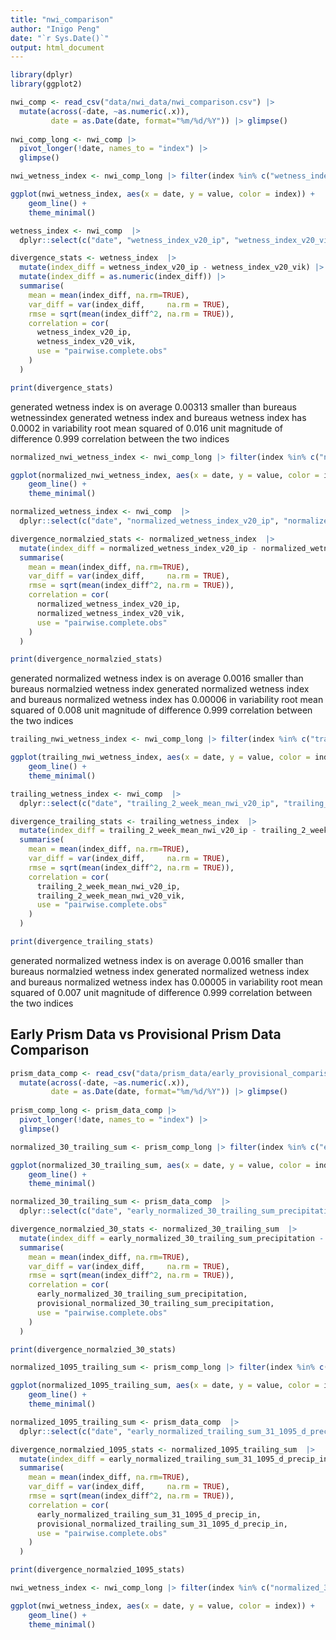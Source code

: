 ```yaml
---
title: "nwi_comparison"
author: "Inigo Peng"
date: "`r Sys.Date()`"
output: html_document
---
```


```r
library(dplyr)
library(ggplot2)
```
```r
nwi_comp <- read_csv("data/nwi_data/nwi_comparison.csv") |>
  mutate(across(-date, ~as.numeric(.x)),
         date = as.Date(date, format="%m/%d/%Y")) |> glimpse()
  
nwi_comp_long <- nwi_comp |>
  pivot_longer(!date, names_to = "index") |> 
  glimpse()
```
```r
nwi_wetness_index <- nwi_comp_long |> filter(index %in% c("wetness_index_v20_ip", "wetness_index_v20_vik"))

ggplot(nwi_wetness_index, aes(x = date, y = value, color = index)) +
    geom_line() +
    theme_minimal()

```
```r
wetness_index <- nwi_comp  |> 
  dplyr::select(c("date", "wetness_index_v20_ip", "wetness_index_v20_vik")) |> glimpse()

divergence_stats <- wetness_index  |> 
  mutate(index_diff = wetness_index_v20_ip - wetness_index_v20_vik) |>
  mutate(index_diff = as.numeric(index_diff)) |> 
  summarise(
    mean = mean(index_diff, na.rm=TRUE),        
    var_diff = var(index_diff,     na.rm = TRUE),        
    rmse = sqrt(mean(index_diff^2, na.rm = TRUE)),
    correlation = cor(
      wetness_index_v20_ip,
      wetness_index_v20_vik,
      use = "pairwise.complete.obs"
    )                                             
  )

print(divergence_stats)
```
generated wetness index is on average 0.00313 smaller than bureaus wetnessindex
generated wetness index and bureaus wetness index has 0.0002 in variability
root mean squared of 0.016 unit magnitude of difference
0.999 correlation between the two indices

```r
normalized_nwi_wetness_index <- nwi_comp_long |> filter(index %in% c("normalized_wetness_index_v20_ip", "normalized_wetness_index_v20_vik"))

ggplot(normalized_nwi_wetness_index, aes(x = date, y = value, color = index)) +
    geom_line() +
    theme_minimal()

```
```r
normalized_wetness_index <- nwi_comp  |> 
  dplyr::select(c("date", "normalized_wetness_index_v20_ip", "normalized_wetness_index_v20_vik")) |> glimpse()

divergence_normalzied_stats <- normalized_wetness_index  |> 
  mutate(index_diff = normalized_wetness_index_v20_ip - normalized_wetness_index_v20_vik) |>
  summarise(
    mean = mean(index_diff, na.rm=TRUE),        
    var_diff = var(index_diff,     na.rm = TRUE),        
    rmse = sqrt(mean(index_diff^2, na.rm = TRUE)),
    correlation = cor(
      normalized_wetness_index_v20_ip,
      normalized_wetness_index_v20_vik,
      use = "pairwise.complete.obs"
    )                                             
  )

print(divergence_normalzied_stats)
```
generated normalized wetness index is on average 0.0016 smaller than bureaus normalzied wetness index
generated normalized wetness index and bureaus normalized wetness index has 0.00006 in variability
root mean squared of 0.008 unit magnitude of difference
0.999 correlation between the two indices

```r
trailing_nwi_wetness_index <- nwi_comp_long |> filter(index %in% c("trailing_2_week_mean_nwi_v20_ip", "trailing_2_week_mean_nwi_v20_vik"))

ggplot(trailing_nwi_wetness_index, aes(x = date, y = value, color = index)) +
    geom_line() +
    theme_minimal()

```
```r
trailing_wetness_index <- nwi_comp  |> 
  dplyr::select(c("date", "trailing_2_week_mean_nwi_v20_ip", "trailing_2_week_mean_nwi_v20_vik")) |> glimpse()

divergence_trailing_stats <- trailing_wetness_index  |> 
  mutate(index_diff = trailing_2_week_mean_nwi_v20_ip - trailing_2_week_mean_nwi_v20_vik) |>
  summarise(
    mean = mean(index_diff, na.rm=TRUE),        
    var_diff = var(index_diff,     na.rm = TRUE),        
    rmse = sqrt(mean(index_diff^2, na.rm = TRUE)),
    correlation = cor(
      trailing_2_week_mean_nwi_v20_ip,
      trailing_2_week_mean_nwi_v20_vik,
      use = "pairwise.complete.obs"
    )                                             
  )

print(divergence_trailing_stats)
```
generated normalized wetness index is on average 0.0016 smaller than bureaus normalzied wetness index
generated normalized wetness index and bureaus normalized wetness index has 0.00005 in variability
root mean squared of 0.007 unit magnitude of difference
0.999 correlation between the two indices


## Early Prism Data vs Provisional Prism Data Comparison
```r
prism_data_comp <- read_csv("data/prism_data/early_provisional_comparison.csv") |> 
  mutate(across(-date, ~as.numeric(.x)),
         date = as.Date(date, format="%m/%d/%Y")) |> glimpse()
  
prism_comp_long <- prism_data_comp |>
  pivot_longer(!date, names_to = "index") |> 
  glimpse()
```
```r
normalized_30_trailing_sum <- prism_comp_long |> filter(index %in% c("early_normalized_30_trailing_sum_precipitation", "provisional_normalized_30_trailing_sum_precipitation"))

ggplot(normalized_30_trailing_sum, aes(x = date, y = value, color = index)) +
    geom_line() +
    theme_minimal()

```
```r
normalized_30_trailing_sum <- prism_data_comp  |> 
  dplyr::select(c("date", "early_normalized_30_trailing_sum_precipitation", "provisional_normalized_30_trailing_sum_precipitation")) |> glimpse()

divergence_normalzied_30_stats <- normalized_30_trailing_sum  |> 
  mutate(index_diff = early_normalized_30_trailing_sum_precipitation - provisional_normalized_30_trailing_sum_precipitation) |>
  summarise(
    mean = mean(index_diff, na.rm=TRUE),        
    var_diff = var(index_diff,     na.rm = TRUE),        
    rmse = sqrt(mean(index_diff^2, na.rm = TRUE)),
    correlation = cor(
      early_normalized_30_trailing_sum_precipitation,
      provisional_normalized_30_trailing_sum_precipitation,
      use = "pairwise.complete.obs"
    )                                             
  )

print(divergence_normalzied_30_stats)
```

```r
normalized_1095_trailing_sum <- prism_comp_long |> filter(index %in% c("early_normalized_trailing_sum_31_1095_d_precip_in", "provisional_normalized_trailing_sum_31_1095_d_precip_in"))

ggplot(normalized_1095_trailing_sum, aes(x = date, y = value, color = index)) +
    geom_line() +
    theme_minimal()

```
```r
normalized_1095_trailing_sum <- prism_data_comp  |> 
  dplyr::select(c("date", "early_normalized_trailing_sum_31_1095_d_precip_in", "provisional_normalized_trailing_sum_31_1095_d_precip_in")) |> glimpse()

divergence_normalzied_1095_stats <- normalized_1095_trailing_sum  |> 
  mutate(index_diff = early_normalized_trailing_sum_31_1095_d_precip_in - provisional_normalized_trailing_sum_31_1095_d_precip_in) |>
  summarise(
    mean = mean(index_diff, na.rm=TRUE),        
    var_diff = var(index_diff,     na.rm = TRUE),        
    rmse = sqrt(mean(index_diff^2, na.rm = TRUE)),
    correlation = cor(
      early_normalized_trailing_sum_31_1095_d_precip_in,
      provisional_normalized_trailing_sum_31_1095_d_precip_in,
      use = "pairwise.complete.obs"
    )                                             
  )

print(divergence_normalzied_1095_stats)
```

```r
nwi_wetness_index <- nwi_comp_long |> filter(index %in% c("normalized_30_d_trailing_sum_UKLNI", "Normalized 30-d trailing sum UKLNI"))

ggplot(nwi_wetness_index, aes(x = date, y = value, color = index)) +
    geom_line() +
    theme_minimal()

```
